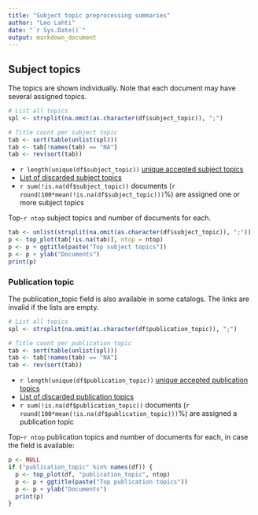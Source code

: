 ```yaml
---
title: "Subject topic preprocessing summaries"
author: "Leo Lahti"
date: "`r Sys.Date()`"
output: markdown_document
---
```


## Subject topics

The topics are shown individually. Note that each document may have
several assigned topics.

```r
# List all topics
spl <- strsplit(na.omit(as.character(df$subject_topic)), ";")

# Title count per subject topic
tab <- sort(table(unlist(spl)))
tab <- tab[!names(tab) == "NA"]
tab <- rev(sort(tab)) 
```

  * `r length(unique(df$subject_topic))` [unique accepted subject topics](output.tables/subject_topic_accepted.csv)
  * [List of discarded subject topics](output.tables/subject_topic_discarded.csv)
  * `r sum(!is.na(df$subject_topic))` documents (`r round(100*mean(!is.na(df$subject_topic)))`%) are assigned one or more subject topics 


Top-`r ntop` subject topics and number of documents for each.

```r
tab <- unlist(strsplit(na.omit(as.character(df$subject_topic)), ";"))
p <- top_plot(tab[!is.na(tab)], ntop = ntop)
p <- p + ggtitle(paste("Top subject topics"))
p <- p + ylab("Documents")
print(p)
```

### Publication topic

The publication_topic field is also available in some catalogs. The links are invalid if the lists are empty.

```r
# List all topics
spl <- strsplit(na.omit(as.character(df$publication_topic)), ";")

# Title count per publication topic
tab <- sort(table(unlist(spl)))
tab <- tab[!names(tab) == "NA"]
tab <- rev(sort(tab)) 
```

  * `r length(unique(df$publication_topic))` [unique accepted publication topics](output.tables/publication_topic_accepted.csv)
  * [List of discarded publication topics](output.tables/publication_topic_discarded.csv)
  * `r sum(!is.na(df$publication_topic))` documents (`r round(100*mean(!is.na(df$publication_topic)))`%) are assigned a publication topic 

Top-`r ntop` publication topics and number of documents for each, in
case the field is available:

```r
p <- NULL
if ("publication_topic" %in% names(df)) {
  p <- top_plot(df, "publication_topic", ntop)
  p <- p + ggtitle(paste("Top publication topics"))
  p <- p + ylab("Documents")
  print(p)
}
```